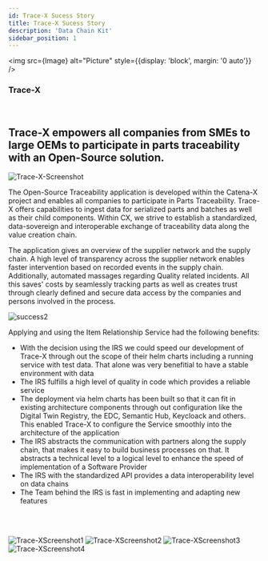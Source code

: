 ```yaml
---
id: Trace-X Sucess Story
title: Trace-X Sucess Story
description: 'Data Chain Kit'
sidebar_position: 1
---
```



<img src={Image}
alt="Picture"
style={{display: 'block', margin: '0 auto'}} />
<br/>
<h3 style={{textAlign:'center'}}>Trace-X</h3>
<br/>
<h2 style={{textAlign:'center'}}>Trace-X empowers all companies from SMEs to large OEMs to participate in parts traceability with an Open-Source solution.</h2>

![Trace-X-Screenshot](@site/static/img/Trace-X/Trace-X_App-mypartsview.png)

The Open-Source Traceability application is developed within the Catena-X project and enables all companies to participate in Parts Traceability.
Trace-X offers capabilities to ingest data for serialized parts and batches as well as their child components.  Within CX, we strive to establish a standardized, data-sovereign and interoperable exchange of traceability data along the value creation chain.

The application gives an overview of the supplier network and the supply chain. A high level of transparency across the supplier network enables faster intervention based on recorded events in the supply chain. Additionally, automated massages regarding Quality related incidents.
All this saves' costs by seamlessly tracking parts as well as creates trust through clearly defined and secure data access by the companies and persons involved in the process.

![success2](@site/static/img/IRS2.png)

Applying and using the Item Relationship Service had the following benefits:  

* With the decision using the IRS we could speed our development of Trace-X through out the scope of their helm charts including a running service with test data. That alone was very benefitial to have a stable environment with data  
* The IRS fulfills a high level of quality in code which provides a reliable service
* The deployment via helm charts has been built so that it can fit in existing architecture components through out configuration like the Digital Twin Registry, the EDC, Semantic Hub, Keycloack and others. This enabled Trace-X to configure the Service smoothly into the architecture of the application
* The IRS abstracts the communication with partners along the supply chain, that makes it easy to build business processes on that. It abstracts a technical level to a logical level to enhance the speed of implementation of a Software Provider
* The IRS with the standardized API provides a data interoperability level on data chains
* The Team behind the IRS is fast in implementing and adapting  new features
<br/>
<br/>

![Trace-XScreenshot1](@site/static/img/Trace-X/01.png)
![Trace-XScreenshot2](@site/static/img/Trace-X/02.png)
![Trace-XScreenshot3](@site/static/img/Trace-X/03.png)
![Trace-XScreenshot4](@site/static/img/Trace-X/04.png)

